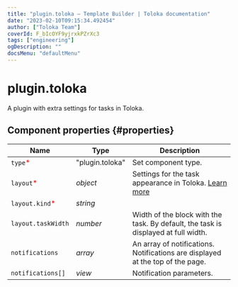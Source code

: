 ```yaml
---
title: "plugin.toloka — Template Builder | Toloka documentation"
date: "2023-02-10T09:15:34.492454"
author: ["Toloka Team"]
coverId: F_bIcOYF9yjrxkPZrXc3
tags: ["engineering"]
ogDescription: ""
docsMenu: "defaultMenu"
---
```



# plugin.toloka

A plugin with extra settings for tasks in Toloka.

## Component properties {#properties}

**Name** | **Type** | **Description**
----- | ----- | -----
`type`<span style="color: red">\*</span> | "plugin.toloka" | Set component type.
`layout`<span style="color: red">\*</span> | _object_ | Settings for the task appearance in Toloka. [Learn more](/docs-new/template-builder/operations/set-plugin-toloka)
`layout.kind`<span style="color: red">\*</span> | _string_ | <PluginTolokaTable1/>
`layout.taskWidth` | _number_ | Width of the block with the task. By default, the task is displayed at full width.
`notifications` | _array_ | An array of notifications. Notifications are displayed at the top of the page.
`notifications[]` | _view_ | Notification parameters.
